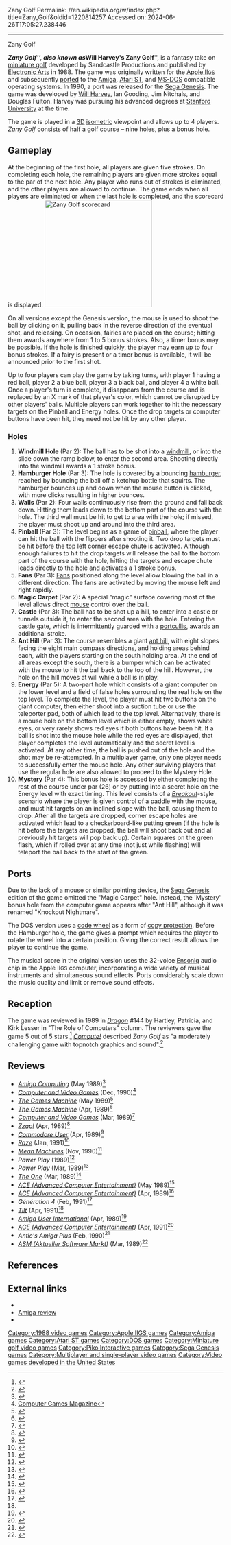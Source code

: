Zany Golf
Permalink: //en.wikipedia.org/w/index.php?title=Zany_Golf&oldid=1220814257
Accessed on: 2024-06-26T17:05:27.238446



------
Zany Golf
{{Infobox video game
| title        = 
| image        = Zany Golf Coverart.png
| caption      = 
| developer    = Sandcastle Productions
| publisher    = [[Electronic Arts]]
| designer     = [[Will Harvey]]<br />Ian Gooding<br />Jim Nitchals<br />Douglas Fulton
| series       = 
| engine       = 
| released     = 
| genre        = [[Sports video game|Sports]]
| modes        = 1-4 players alternating
| platforms    = [[Apple IIGS]]<br /> [[Amiga]], [[Atari ST]], [[Sega Genesis|Genesis]], [[MS-DOS]]
}}

'''''Zany Golf''''', also known as '''''Will Harvey's Zany Golf''''', is a fantasy take on [[miniature golf]] developed by Sandcastle Productions and published by [[Electronic Arts]] in 1988. The game was originally written for the [[Apple IIGS|Apple II<small>GS</small>]] and subsequently [[porting|ported]] to the [[Amiga]], [[Atari ST]], and [[MS-DOS]] compatible operating systems. In 1990, a port was released for the [[Sega Genesis]]. The game was developed by [[Will Harvey]], Ian Gooding, Jim Nitchals, and Douglas Fulton. Harvey was pursuing his advanced degrees at [[Stanford University]] at the time.{{citation needed|date=February 2017}}

The game is played in a [[3D computer graphics|3D]] [[Isometric projection|isometric]] viewpoint and allows up to 4 players. ''Zany Golf'' consists of half a golf course – nine holes, plus a bonus hole.

==Gameplay==
At the beginning of the first hole, all players are given five strokes. On completing each hole, the remaining players are given more strokes equal to the par of the next hole. Any player who runs out of strokes is eliminated, and the other players are allowed to continue. The game ends when all players are eliminated or when the last hole is completed, and the scorecard is displayed. [[File:ZanyGolfScorecard.jpg|thumb|left|250px|Zany Golf scorecard]]

On all versions except the Genesis version, the mouse is used to shoot the ball by clicking on it, pulling back in the reverse direction of the eventual shot, and releasing. On occasion, fairies are placed on the course; hitting them awards anywhere from 1 to 5 bonus strokes. Also, a timer bonus may be possible. If the hole is finished quickly, the player may earn up to four bonus strokes. If a fairy is present or a timer bonus is available, it will be announced prior to the first shot.

Up to four players can play the game by taking turns, with player 1 having a red ball, player 2 a blue ball, player 3 a black ball, and player 4 a white ball. Once a player's turn is complete, it disappears from the course and is replaced by an X mark of that player's color, which cannot be disrupted by other players' balls. Multiple players can work together to hit the necessary targets on the Pinball and Energy holes. Once the drop targets or computer buttons have been hit, they need not be hit by any other player.

===Holes===
# '''Windmill Hole''' (Par 2): The ball has to be shot into a [[windmill]], or into the slide down the ramp below, to enter the second area. Shooting directly into the windmill awards a 1 stroke bonus.
# '''Hamburger Hole''' (Par 3): The hole is covered by a bouncing [[hamburger]], reached by bouncing the ball off a ketchup bottle that squirts. The hamburger bounces up and down when the mouse button is clicked, with more clicks resulting in higher bounces.
# '''Walls''' (Par 2): Four walls continuously rise from the ground and fall back down. Hitting them leads down to the bottom part of the course with the hole. The third wall must be hit to get to area with the hole; if missed, the player must shoot up and around into the third area.
# '''Pinball''' (Par 3): The level begins as a game of [[pinball]], where the player can hit the ball with the flippers after shooting it. Two drop targets must be hit before the top left corner escape chute is activated. Although enough failures to hit the drop targets will release the ball to the bottom part of the course with the hole, hitting the targets and escape chute leads directly to the hole and activates a 1 stroke bonus.
# '''Fans''' (Par 3): [[Fan (implement)|Fans]] positioned along the level allow blowing the ball in a different direction. The fans are activated by moving the mouse left and right rapidly.
# '''Magic Carpet''' (Par 2): A special "magic" surface covering most of the level allows direct [[computer mouse|mouse]] control over the ball.
# '''Castle''' (Par 3): The ball has to be shot up a hill, to enter into a castle or tunnels outside it, to enter the second area with the hole. Entering the castle gate, which is intermittently guarded with a [[portcullis]], awards an additional stroke.
# '''Ant Hill''' (Par 3): The course resembles a giant [[ant hill]], with eight slopes facing the eight main compass directions, and holding areas behind each, with the players starting on the south holding area. At the end of all areas except the south, there is a bumper which can be activated with the mouse to hit the ball back to the top of the hill. However, the hole on the hill moves at will while a ball is in play.
# '''Energy''' (Par 5): A two-part hole which consists of a giant computer on the lower level and a field of false holes surrounding the real hole on the top level. To complete the level, the player must hit two buttons on the giant computer, then either shoot into a suction tube or use the teleporter pad, both of which lead to the top level. Alternatively, there is a mouse hole on the bottom level which is either empty, shows white eyes, or very rarely shows red eyes if both buttons have been hit. If a ball is shot into the mouse hole while the red eyes are displayed, that player completes the level automatically and the secret level is activated. At any other time, the ball is pushed out of the hole and the shot may be re-attempted. In a multiplayer game, only one player needs to successfully enter the mouse hole. Any other surviving players that use the regular hole are also allowed to proceed to the Mystery Hole.
# '''Mystery''' (Par 4): This bonus hole is accessed by either completing the rest of the course under par (26) or by putting into a secret hole on the Energy level with exact timing. This level consists of a ''[[Breakout clone|Breakout]]''-style scenario where the player is given control of a paddle with the mouse, and must hit targets on an inclined slope with the ball, causing them to drop. After all the targets are dropped, corner escape holes are activated which lead to a checkerboard-like putting green (if the hole is hit before the targets are dropped, the ball will shoot back out and all previously hit targets will pop back up). Certain squares on the green flash, which if rolled over at any time (not just while flashing) will teleport the ball back to the start of the green.

==Ports==
Due to the lack of a mouse or similar pointing device, the [[Sega Genesis]] edition of the game omitted the "Magic Carpet" hole. Instead, the 'Mystery' bonus hole from the computer game appears after "Ant Hill", although it was renamed "Knockout Nightmare".

The DOS version uses a [[code wheel]] as a form of [[copy protection]]. Before the Hamburger hole, the game gives a prompt which requires the player to rotate the wheel into a certain position. Giving the correct result allows the player to continue the game.

The musical score in the original version uses the 32-voice [[Ensoniq]] audio chip in the Apple II<small>GS</small> computer, incorporating a wide variety of musical instruments and simultaneous sound effects. Ports considerably scale down the music quality and limit or remove sound effects.

==Reception==
The game was reviewed in 1989 in ''[[Dragon (magazine)|Dragon]]'' #144 by Hartley, Patricia, and Kirk Lesser in "The Role of Computers" column. The reviewers gave the game 5 out of 5 stars.<ref name="Dragon144">{{cite journal
|title=The Role of Computers
|last1=Lesser|last2=Lesser|last3=Lesser|first1=Hartley|first2=Patricia|first3=Kirk
|journal=Dragon
|issue=144
|date=April 1989
|pages=60–68}}</ref> ''[[Compute!]]'' described ''Zany Golf'' as "a moderately challenging game with topnotch graphics and sound".<ref name="english198907">{{cite news | url=https://archive.org/stream/1989-07-compute-magazine/Compute_Issue_110_1989_Jul#page/n71/mode/2up | title=Zany Golf | work=Compute! | date=July 1989 | access-date=11 November 2013 | author=English, David | pages=71}}</ref>

==Reviews==
* ''[[Amiga Computing]]'' (May 1989)<ref>{{Cite web|url=https://amigareviews.leveluphost.com/zanygolf.htm#zanygolfac|title=Amiga Reviews: Zany Golf|website=amigareviews.leveluphost.com}}</ref>
* ''[[Computer and Video Games]]'' (Dec, 1990)<ref>[https://archive.org/stream/computer-video-games-magazine-109/CVG109_Dec_1990#page/n95/mode/2up Computer Games Magazine]{{dead link|date=November 2022}}</ref>
* ''[[The Games Machine]]'' (May 1989)<ref>{{Cite web|url=http://archive.org/details/the-games-machine-18|title=The Games Machine Issue 18|via=Internet Archive}}</ref>
* ''[[The Games Machine]]'' (Apr, 1989)<ref>{{Cite web|url=https://archive.org/details/thegamesmachine-magazine-17/page/n26/mode/2up|title = The Games Machine Magazine Issue 17}}</ref>
* ''[[Computer and Video Games]]'' (Mar, 1989)<ref>{{Cite web|url=https://archive.org/details/cvg-magazine-089/page/n47/mode/2up|title = CVG Magazine Issue 089|date = March 1989}}</ref>
* ''[[Zzap!64|Zzap!]]'' (Apr, 1989)<ref>{{Cite web|url=https://archive.org/details/zzap64-magazine-048/page/n23/mode/2up|title = ZZap!64 Magazine Issue 048|date = April 1989}}</ref>
* ''[[Commodore User]]'' (Apr, 1989)<ref>{{Cite web|url=https://archive.org/details/commodore-user-magazine-67/page/n37/mode/2up|title=Commodore User Magazine Issue 67|date=April 1989}}</ref>
* ''[[Raze (magazine)|Raze]]'' (Jan, 1991)<ref>{{Cite web|url=https://archive.org/details/RAZE_Issue_03_1991-01_Newsfield_Publishing_GB/page/n80/mode/2up|title = RAZE - Issue 03 (1991-01)(Newsfield Publishing)(GB)|date = January 1991}}</ref>
* ''[[Mean Machines]]'' (Nov, 1990)<ref>{{Cite web |url=http://www.meanmachinesmag.co.uk/review/29/zany-golf.php |title=Mean Machines. Zany Golf |access-date=2006-07-17 |archive-date=2007-09-28 |archive-url=https://web.archive.org/web/20070928041531/http://www.meanmachinesmag.co.uk/review/29/zany-golf.php |url-status=dead }}</ref>
* ''Power Play'' (1989)<ref>{{Cite web|url=https://www.kultpower.de/archiv/heft_powerplay_1989-beste-spiele_seite120|title=Kultpower Archiv: Komplettscan Powerplay best of 1989|website=www.kultpower.de}}</ref>
* ''Power Play'' (Mar, 1989)<ref>{{Cite web|url=http://www.kultpower.de/archiv/heft_powerplay_1989-04_seite54|title = Kultpower Archiv: Komplettscan Powerplay 4/1989}}</ref>
* ''[[The One (magazine)|The One]]'' (Mar, 1989)<ref>{{Cite web|url=https://archive.org/details/theone-magazine-06/page/n68/mode/2up|title = TheOne Magazine Issue 06|date = March 1989}}</ref>
* ''[[ACE (Advanced Computer Entertainment)]]'' (May 1989)<ref>{{Cite web|url=https://archive.org/details/ace-magazine-20/page/n79/mode/2up|title = ACE Magazine Issue 20|date = May 1989}}</ref>
* ''[[ACE (Advanced Computer Entertainment)]]'' (Apr, 1989)<ref>{{Cite web|url=https://archive.org/details/ace-magazine-19/page/n63/mode/2up|title = ACE Magazine Issue 19|date = April 1989}}</ref>
* ''Génération 4'' (Feb, 1991)<ref name="auto">{{Cite web|url=https://www.abandonware-magazines.org/erreur404.php|title=Le site des anciennes revues informatiques - www.abandonware-magazines.org|website=www.abandonware-magazines.org}}</ref>
* ''[[Tilt (French magazine)|Tilt]]'' (Apr, 1991)<ref name="auto"/>
* ''[[Amiga User International]]'' (Apr, 1989)<ref>{{Cite web|url=http://amr.abime.net/review_7246|title = Zany Golf review from AUI Vol 3 No 4 (Apr 1989) - Amiga Magazine Rack}}</ref>
* ''[[ACE (Advanced Computer Entertainment)]]'' (Apr, 1991)<ref>{{Cite web|url=https://archive.org/details/ace-magazine-43/page/n64/mode/2up|title = ACE Magazine Issue 43|date = April 1991}}</ref>
* ''Antic's Amiga Plus'' (Feb, 1990)<ref>{{Cite web|url=http://amr.abime.net/review_40818|title=Will Harvey's Zany Golf review from Antic's Amiga Plus Vol 1 No 6 (Feb - Mar 1990) - Amiga Magazine Rack|website=amr.abime.net}}</ref>
* ''[[ASM (Aktueller Software Markt)]]'' (Mar, 1989)<ref>{{Cite web|url=https://www.kultboy.com/index.php?site=t&id=866|title=Kultboy.com - DIE Kult-Seite über die alten Spiele-Magazine und Retro-Games!|website=www.kultboy.com}}</ref>

==References==
{{Reflist}}

==External links==
* {{moby game|id=/will-harveys-zany-golf|name=''Zany Golf''}}
* [https://web.archive.org/web/20030806025644/http://www.classicgaming.com/amigareviews/zanygolf.htm Amiga review]
* {{youTube | id=jNISV7uLLc8 | title=Apple IIGS intro}}

{{DEFAULTSORT:Zany Golf}}
[[Category:1988 video games]]
[[Category:Apple IIGS games]]
[[Category:Amiga games]]
[[Category:Atari ST games]]
[[Category:DOS games]]
[[Category:Miniature golf video games]]
[[Category:Piko Interactive games]]
[[Category:Sega Genesis games]]
[[Category:Multiplayer and single-player video games]]
[[Category:Video games developed in the United States]]